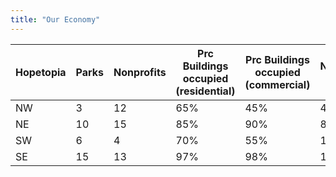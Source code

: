 ```yaml
---
title: "Our Economy"
---
```


| Hopetopia | Parks | Nonprofits | Prc Buildings occupied (residential) | Prc Buildings occupied (commercial) | No. schools (E/M/H) | No. churches |
|-----------|-------|------------|--------------------------------------|-------------------------------------|---------------------|--------------|
| NW        | 3     | 12         | 65%                                  | 45%                                 | 4/2/1               | 25           |
| NE        | 10    | 15         | 85%                                  | 90%                                 | 8/4/2               | 20           |
| SW        | 6     | 4          | 70%                                  | 55%                                 | 12/3/2              | 18           |
| SE        | 15    | 13         | 97%                                  | 98%                                 | 10/6/2              | 15           |
